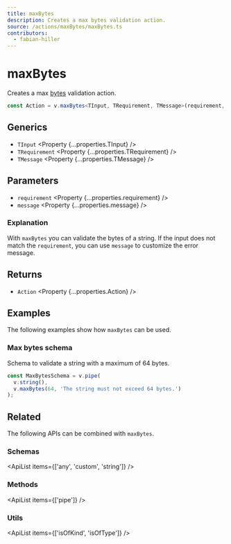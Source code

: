 ```yaml
---
title: maxBytes
description: Creates a max bytes validation action.
source: /actions/maxBytes/maxBytes.ts
contributors:
  - fabian-hiller
---
```



# maxBytes

Creates a max [bytes](https://en.wikipedia.org/wiki/Byte) validation action.

```ts
const Action = v.maxBytes<TInput, TRequirement, TMessage>(requirement, message);
```

## Generics

- `TInput` <Property {...properties.TInput} />
- `TRequirement` <Property {...properties.TRequirement} />
- `TMessage` <Property {...properties.TMessage} />

## Parameters

- `requirement` <Property {...properties.requirement} />
- `message` <Property {...properties.message} />

### Explanation

With `maxBytes` you can validate the bytes of a string. If the input does not match the `requirement`, you can use `message` to customize the error message.

## Returns

- `Action` <Property {...properties.Action} />

## Examples

The following examples show how `maxBytes` can be used.

### Max bytes schema

Schema to validate a string with a maximum of 64 bytes.

```ts
const MaxBytesSchema = v.pipe(
  v.string(),
  v.maxBytes(64, 'The string must not exceed 64 bytes.')
);
```

## Related

The following APIs can be combined with `maxBytes`.

### Schemas

<ApiList items={['any', 'custom', 'string']} />

### Methods

<ApiList items={['pipe']} />

### Utils

<ApiList items={['isOfKind', 'isOfType']} />

